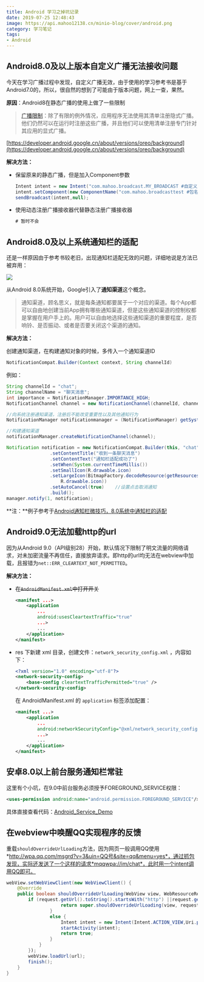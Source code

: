 ```yaml
---
title: Android 学习之掉坑记录
date: 2019-07-25 12:48:43
image: https://api.mahoo12138.cn/minio-blog/cover/android.png
category: 学习笔记
tags:
- Android
---
```


## Android8.0及以上版本自定义广播无法接收问题

今天在学习广播过程中发现，自定义广播无效，由于使用的学习参考书是基于Android7.0的，所以，很自然的想到了可能由于版本问题，网上一查，果然。

**原因**：Android8在静态广播的使用上做了一些限制

> [广播限制](https://developer.android.google.cn/about/versions/oreo/background#broadcasts)：除了有限的例外情况，应用程序无法使用其清单注册隐式广播。他们仍然可以在运行时注册这些广播，并且他们可以使用清单注册专门针对其应用的显式广播。

[https://developer.android.google.cn/about/versions/oreo/background](https://developer.android.google.cn/about/versions/oreo/background)

**解决方法：**

+ 保留原来的静态广播，但是加入Component参数

  ```java
  Intent intent = new Intent("com.mahoo.broadcast.MY_BROADCAST #自定义广播");
  intent.setComponent(new ComponentName("com.mahoo.broadcasttest #包名","com.mahoo.broadcasttest.MyBroadcastReceiver #广播接收器地址"));
  sendBroadcast(intent,null);
  ```

+ 使用动态注册广播接收器代替静态注册广播接收器

  ```java
  # 暂时不会
  ```

## Android8.0及以上系统通知栏的适配

还是一样原因由于参考书较老旧，出现通知栏适配无效的问题，详细地说是方法已被弃用：

![](https://api.mahoo12138.cn/minio-blog/study/Android/notification.png)

从Android 8.0系统开始，Google引入了**通知渠道**这个概念。

> 通知渠道，顾名思义，就是每条通知都要属于一个对应的渠道。每个App都可以自由地创建当前App拥有哪些通知渠道，但是这些通知渠道的控制权都是掌握在用户手上的。用户可以自由地选择这些通知渠道的重要程度，是否响铃、是否振动、或者是否要关闭这个渠道的通知。

**解决方法：**

创建通知渠道，在构建通知对象的时候，多传入一个通知渠道ID

```java
NotificationCompat.Builder(Context context, String channelId)
```

例如：

```java
String channelId = "chat";
String channelName = "聊天消息";
int importance = NotificationManager.IMPORTANCE_HIGH;
NotificationChannel channel = new NotificationChannel(channelId, channelName,importance);

//向系统注册通知渠道，注册后不能改变重要性以及其他通知行为
NotificationManager notificationmanager = (NotificationManager) getSystemService(NOTIFICATION_SERVICE);

//构建通知渠道
notificationManager.createNotificationChannel(channel);

Notification notification = new NotificationCompat.Builder(this, "chat")
                .setContentTitle("收到一条聊天消息")
                .setContentText("通知栏适配成功了")
                .setWhen(System.currentTimeMillis())
                .setSmallIcon(R.drawable.icon)
    			.setLargeIcon(BitmapFactory.decodeResource(getResources(),
                	R.drawable.icon))
                .setAutoCancel(true)	//设置点击取消通知
                .build();
manager.notify(1, notification);

```

**注：**例子参考于[Android通知栏微技巧，8.0系统中通知栏的适配](https://blog.csdn.net/guolin_blog/article/details/79854070)

## Android9.0无法加载http的url

因为从Android 9.0（API级别28）开始，默认情况下限制了明文流量的网络请求，对未加密流量不再信任，直接放弃请求。即http的url均无法在webview中加载，且报错为`net::ERR_CLEARTEXT_NOT_PERMITTED`。

**解决方法：**

+ ~~在`AndroidManifest.xml`中打开开关~~

  ```xml
  <manifest ...>
      <application
          ...
          android:usesCleartextTraffic="true"
          ...>
          ...
      </application>
  </manifest>
  ```

+ res 下新建 xml 目录，创建文件：`network_security_config.xml` ，内容如下：

  ```xml
  <?xml version="1.0" encoding="utf-8"?>
  <network-security-config>
      <base-config cleartextTrafficPermitted="true" />
  </network-security-config>
  ```

  在 AndroidManifest.xml 的 `application` 标签添加配置：

  ```xml
  <manifest ...>
      <application
          ...
          android:networkSecurityConfig="@xml/network_security_config"
          ...>
          ...
      </application>
  </manifest>
  ```


## 安卓8.0以上前台服务通知栏常驻

这里有个小坑，在9.0中前台服务必须授予FOREGROUND_SERVICE权限：

```xml
<uses-permission android:name="android.permission.FOREGROUND_SERVICE"/>
```

具体直接查看代码：[Android_Service_Demo](https://github.com/Mahoo12138/android_learn_demo/tree/master/ServiceTest)

## 在webview中唤醒QQ实现程序的反馈

重载` shouldOverrideUrlLoading `方法，因为网页一般调用QQ使用*http://wpa.qq.com/msgrd?v=3&uin=QQ号&site=qq&menu=yes*，通过抓包发现，实际还发送了一个这样的请求*mqqwpa://im/chat*，此时用一个intent调用QQ即可。

```java
webView.setWebViewClient(new WebViewClient() {
	@Override
    public boolean shouldOverrideUrlLoading(WebView view, WebResourceRequest request) {
    	if (request.getUrl().toString().startsWith("http") ||request.getUrl().toString().startsWith("https")) {
                    return super.shouldOverrideUrlLoading(view, request);
                }
                else {
                    Intent intent = new Intent(Intent.ACTION_VIEW,Uri.parse(request.getUrl().toString())));
                    startActivity(intent);
                    return true;
                }
            }
        });
        webView.loadUrl(url);
        finish();
	}
}
```

